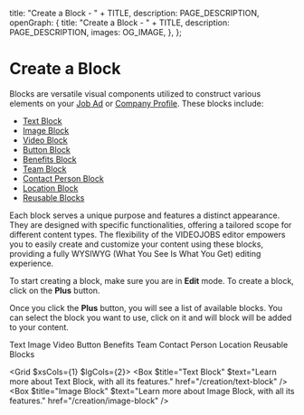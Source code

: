 
  title: "Create a Block - " + TITLE,
  description: PAGE_DESCRIPTION,
  openGraph: {
    title: "Create a Block - " + TITLE,
    description: PAGE_DESCRIPTION,
    images: OG_IMAGE,
  },
};

# Create a Block

Blocks are versatile visual components utilized to construct various elements on your [Job Ad](/job-ads) or [Company Profile](/company-profile).
These blocks include:

 - [Text Block](/creation/text-block)
 - [Image Block](/creation/image-block)
 - [Video Block](/creation/video-block)
 - [Button Block](/creation/button-block)
 - [Benefits Block](/creation/benefits-block)
 - [Team Block](/creation/team-block)
 - [Contact Person Block](/creation/contact-person-block)
 - [Location Block](/creation/location-block)
 - [Reusable Blocks](/creation/reusable-blocks)

Each block serves a unique purpose and features a distinct appearance. They are designed with specific functionalities, offering a tailored scope for different content types. The flexibility of the VIDEOJOBS editor empowers you to easily create and customize your content using these blocks, providing a fully WYSIWYG (What You See Is What You Get) editing experience.

To start creating a block, make sure you are in **Edit** mode. To create a block, click on the **Plus** button.

<StyledDataCreateButton>
  <Icon name="Plus" size={32} />
</StyledDataCreateButton>

Once you click the **Plus** button, you will see a list of available blocks. You can select the block you want to use, click on it and will block will be added to your content.

<StyledDataDropdown>
  <StyledDataDropdownItem>
    <Link href="/creation/text-block">
      <Icon name="Text" /> <span>Text</span>
    </Link>
  </StyledDataDropdownItem>
  <StyledDataDropdownItem>
    <Link href="/creation/image-block">
      <Icon name="Image" /> <span>Image</span>
    </Link>
  </StyledDataDropdownItem>
  <StyledDataDropdownItem>
    <Link href="/creation/video-block">
      <Icon name="Video" /> <span>Video</span>
    </Link>
  </StyledDataDropdownItem>
  <StyledDataDropdownItem>
    <Link href="/creation/button-block">
      <Icon name="MousePointerClick" /> <span>Button</span>
    </Link>
  </StyledDataDropdownItem>
  <StyledDataDropdownItem>
    <Link href="/creation/benefits-block">
      <Icon name="Sparkles" /> <span>Benefits</span>
    </Link>
  </StyledDataDropdownItem>
  <StyledDataDropdownItem>
    <Link href="/creation/team-block">
      <Icon name="Users" /> <span>Team</span>
    </Link>
  </StyledDataDropdownItem>
  <StyledDataDropdownItem>
    <Link href="/creation/contact-person-block">
      <Icon name="ContactRound" /> <span>Contact Person</span>
    </Link>
  </StyledDataDropdownItem>
  <StyledDataDropdownItem>
    <Link href="/creation/location-block">
      <Icon name="MapPinned" /> <span>Location</span>
    </Link>
  </StyledDataDropdownItem>
  <StyledDataDropdownItem>
    <Link href="/creation/reusable-blocks">
      <Icon name="Boxes" /> <span>Reusable Blocks</span>
    </Link>
  </StyledDataDropdownItem>
</StyledDataDropdown>

<Grid $xsCols={1} $lgCols={2}>
  <Box $title="Text Block" $text="Learn more about Text Block, with all its features." href="/creation/text-block" />
  <Box $title="Image Block" $text="Learn more about Image Block, with all its features." href="/creation/image-block" />
</Grid>
